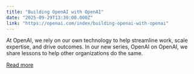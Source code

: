 ```yaml
---
title: "Building OpenAI with OpenAI"
date: "2025-09-29T13:30:00.000Z"
link: "https://openai.com/index/building-openai-with-openai"
---
```


At OpenAI, we rely on our own technology to help streamline work, scale expertise, and drive outcomes. In our new series, OpenAI on OpenAI, we share lessons to help other organizations do the same.

[Read more](https://openai.com/index/building-openai-with-openai)
